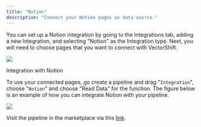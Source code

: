 ```yaml
---
title: "Notion"
description: "Connect your Notion pages as data source."
---
```


You can set up a Notion integration by going to the Integrations tab, adding a new Integration, and selecting "Notion" as the Integration type. Next, you will need to choose pages that you want to connect with VectorShift.

![](/images/notion-gif.gif)

Integration with Notion

To use your connected pages, go create a pipeline and drag "`Integration`", choose "`Notion`" and choose "Read Data" for the function. The figure below is an example of how you can integrate Notion with your pipeline.

![](/images/21.png)

Visit the pipeline in the marketplace via this [link](https://app.vectorshift.ai/marketplace?pipeline%5Fid=64e216ea94dda4c4053dc26c).



